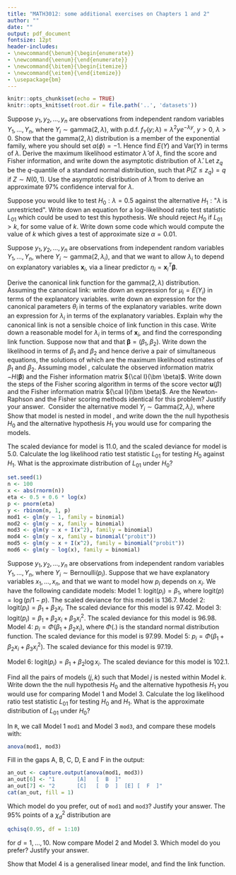 ```yaml
---
title: "MATH3012: some additional exercises on Chapters 1 and 2"
author: ""
date: ""
output: pdf_document
fontsize: 12pt
header-includes:
- \newcommand{\benum}{\begin{enumerate}}
- \newcommand{\eenum}{\end{enumerate}}
- \newcommand{\bitem}{\begin{itemize}}
- \newcommand{\eitem}{\end{itemize}}
- \usepackage{bm}
---
```


```r
knitr::opts_chunk$set(echo = TRUE)
knitr::opts_knit$set(root.dir = file.path('..', 'datasets'))
```


\benum
\item 
Suppose $y_1,y_2,\ldots,y_n$ are observations from independent
random variables $Y_1, \ldots, Y_n$, where 
$Y_i \sim \text{gamma}(2, \lambda)$, with  p.d.f.
$f_{Y}(y; \lambda) = \lambda^2 y e^{-\lambda y}$, $y > 0$,
$\lambda > 0$.
 \benum
 \item Show that the $\text{gamma}(2, \lambda)$ distribution is a member
  of the exponential family, where you should set $a(\phi) = -1$.
  Hence find $E(Y)$
  and $\text{Var}(Y)$ in terms of $\lambda$.
  \item
  Derive the maximum likelihood estimator $\hat \lambda$ of $\lambda$,
  find the score and Fisher information, and
  write down the asymptotic distribution of $\hat \lambda$. \label{pt:lik}
  \item Let $z_q$ be the $q$-quantile
    of a standard normal distribution, such that
    $P(Z \leq z_q) = q$ if $Z \sim N(0, 1)$.
    Use the asymptotic distribution of $\hat \lambda$ from \ref{pt:lik} to
    derive an approximate $97 \%$ confidence
    interval for $\lambda$.
  \item Suppose you would like to test $H_0: \lambda = 0.5$ against
  the alternative $H_1: \text{"$\lambda$ is unrestricted"}.$
  Write down an equation for a log-likelihood ratio test statistic $L_{01}$ which could be used to test this hypothesis.
  We should reject $H_0$ if $L_{01} > k$, for some value of $k$.
  Write down some \texttt{R} code which would compute the value of $k$ which gives
  a test of approximate size $\alpha = 0.01$.
 \eenum
 
\item 
Suppose $y_1,y_2,\ldots,y_n$ are observations from independent
random variables $Y_1, \ldots, Y_n$, where 
$Y_i \sim \text{gamma}(2, \lambda_i)$, and that we want to allow $\lambda_i$ to
    depend on explanatory variables ${\bm x}_i$, via a linear
    predictor $\eta_i = {\bm x}_i^T {\bm \beta}$. 

\benum
\item Derive
    the canonical link function for the $\text{gamma}(2, \lambda)$ distribution.
\item Assuming the canonical link:
\benum
\item write down an expression for
$\mu_i = E(Y_i)$ in terms of the explanatory variables.
\item write down an expression for 
the canonical parameters $\theta_i$ in terms of the explanatory variables.
\item write down an expression for $\lambda_i$ in terms of the explanatory variables.
\eenum
\item Explain why the canonical link is not a sensible choice of link function
in this case.
\item Write down a reasonable model for $\lambda_i$ in terms of
    $\bm{x}_i$, and find the corresponding link function.
\item Suppose now that
\begin{equation}
\log \lambda_i = \beta_1 + \beta_2 x_{i}
\label{eq:mod_linear}
\end{equation}
and that $\bm \beta = (\beta_1, \beta_2)$.
Write down the likelihood in terms of $\beta_1$ and $\beta_2$
  and hence derive a pair of simultaneous equations, the solutions of which are the maximum likelihood estimates of $\beta_1$ and $\beta_2$.
\item Assuming model \eqref{eq:mod_linear}, calculate the observed information matrix $-H(\bm \beta)$
  and the Fisher information matrix ${\cal I}(\bm \beta)$.
  Write down the steps of the Fisher scoring algorithm in terms of
  the score vector $\bm u(\beta)$ and the Fisher information matrix ${\cal I}(\bm \beta)$.
  Are the Newton-Raphson and the Fisher scoring methods identical
  for this problem? Justify your answer.
  \item \ Consider the alternative model $Y_i \sim \text{Gamma}(2, \lambda_i)$,
where
\begin{equation}
  \log \lambda_i = \beta_1 + \beta_2 x_i + \beta_3 x_{i}^2.
  \label{eq:mod_quad}
\end{equation}
Show that model \eqref{eq:mod_linear} is nested in model \eqref{eq:mod_quad},
and write down the the null hypothesis $H_0$ and the
alternative hypothesis $H_1$ you would use for comparing the models.
\item The scaled deviance for model \eqref{eq:mod_linear} is 11.0,
  and the scaled deviance for model \eqref{eq:mod_quad} is 5.0.
  Calculate the log likelihood ratio test statistic $L_{01}$ for testing
$H_0$ against $H_1$. What is the approximate distribution of $L_{01}$ under $H_0$?
\eenum

\item
```r
set.seed(1)
n <- 100
x <- abs(rnorm(n))
eta <- 0.5 + 0.6 * log(x)
p <- pnorm(eta)
y <- rbinom(n, 1, p)
mod1 <- glm(y ~ 1, family = binomial)
mod2 <- glm(y ~ x, family = binomial)
mod3 <- glm(y ~ x + I(x^2), family = binomial)
mod4 <- glm(y ~ x, family = binomial("probit"))
mod5 <- glm(y ~ x + I(x^2), family = binomial("probit"))
mod6 <- glm(y ~ log(x), family = binomial)
```
Suppose $y_1,y_2,\ldots,y_n$ are observations from independent
random variables $Y_1, \ldots, Y_n$, where 
$Y_i \sim \text{Bernoulli}(p_i)$. Suppose that we have explanatory variables
$x_1, \ldots, x_n$, and that we want to model how $p_i$ depends on $x_i$.
We have the following candidate models:
\bitem
\item Model 1: $\text{logit}(p_i) = \beta_1,$ where $\text{logit}(p) = \log(p / 1- p)$.
The scaled deviance for this model is $136.7$.
\item Model 2: $\text{logit}(p_i) = \beta_1 + \beta_2 x_i.$
The scaled deviance for this model is $97.42$.
\item Model 3: $\text{logit}(p_i) = \beta_1 + \beta_2 x_i + \beta_3 x_i^2.$
The scaled deviance for this model is $96.98$.
\item Model 4: $p_i = \Phi(\beta_1 + \beta_2 x_i),$
where $\Phi(.)$ is the standard normal distribution function.
The scaled deviance for this model is $97.99$.
\item Model 5: $p_i = \Phi(\beta_1 + \beta_2 x_i + \beta_3 x_i^2).$
The scaled deviance for this model is $97.19$.
\item Model 6: $\text{logit}(p_i) = \beta_1 + \beta_2 \log x_i.$
The scaled deviance for this model is $102.1$.
\eitem

\benum
\item Find all the pairs of models $(j, k)$ such that Model $j$ is 
nested within Model $k$. 
\item Write down the the null hypothesis $H_0$ and the
alternative hypothesis $H_1$ you would use for comparing 
Model 1 and Model 3.
\item Calculate the log likelihood ratio test statistic $L_{01}$ for testing
  $H_0$ and $H_1$. What is the approximate distribution of $L_{01}$ under $H_0$?
\item In `R`, we call Model 1 `mod1` and Model 3 `mod3`, and compare these
models with:
```r
anova(mod1, mod3)
```
Fill in the gaps A, B, C, D, E and F in the output:
```r
an_out <- capture.output(anova(mod1, mod3))
an_out[6] <- "1       [A]   [  B  ]"
an_out[7] <- "2       [C]   [  D  ]  [E] [  F  ]"
cat(an_out, fill = 1)
```
Which model do you prefer, out of `mod1` and `mod3`?
Justify your answer.
The $95\%$ points of a $\chi^2_d$ distribution are
```r
qchisq(0.95, df = 1:10)
```
for $d = 1, \ldots, 10$.
\item Now compare Model 2 and Model 3. Which model do you prefer?
Justify your answer.
\item Show that Model 4 is a generalised linear model,
and find the link function.
\eenum

\eenum